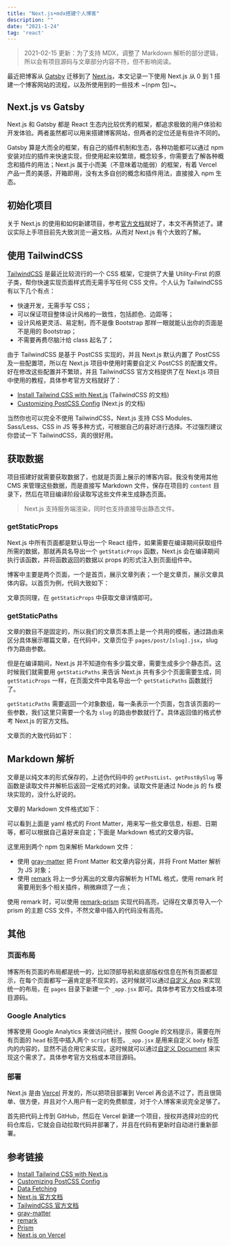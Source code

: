 ```yaml
---
title: "Next.js+mdx搭建个人博客"
description: ""
date: "2021-1-24"
tag: 'react'
---
```


> 2021-02-15 更新：为了支持 MDX，调整了 Markdown 解析的部分逻辑，所以会有项目源码与文章部分内容不符，但不影响阅读。

最近把博客从 [Gatsby](https://www.gatsbyjs.com/) 迁移到了 [Next.js](https://nextjs.org/)，本文记录一下使用 Next.js 从 0 到 1 搭建一个博客网站的流程，以及所使用到的一些技术 ~(npm 包)~。

Next.js vs Gatsby
-----------------

Next.js 和 Gatsby 都是 React 生态内比较优秀的框架，都追求极致的用户体验和开发体验。两者虽然都可以用来搭建博客网站，但两者的定位还是有些许不同的。

Gatsby 算是大而全的框架，有自己的插件机制和生态，各种功能都可以通过 npm 安装对应的插件来快速实现，但使用起来较繁琐，概念较多，你需要去了解各种概念和插件的用法；Next.js 属于小而美（不意味着功能弱）的框架，有着 Vercel 产品一贯的美感，开箱即用，没有太多自创的概念和插件用法，直接接入 npm 生态。

初始化项目
-----

关于 Next.js 的使用和如何新建项目，参考[官方文档](https://nextjs.org/docs)就好了，本文不再赘述了。建议实际上手项目前先大致浏览一遍文档，从而对 Next.js 有个大致的了解。

使用 TailwindCSS
--------------

[TailwindCSS](https://tailwindcss.com/) 是最近比较流行的一个 CSS 框架，它提供了大量 Utility-First 的原子类，帮你快速实现页面样式而无需手写任何 CSS 文件。个人认为 TailwindCSS 有以下几个有点：

*   快速开发，无需手写 CSS；
*   可以保证项目整体设计风格的一致性，包括颜色、边距等；
*   设计风格更灵活、易定制，而不是像 Bootstrap 那样一眼就能认出你的页面是不是用的 Bootstrap；
*   不需要再费尽脑汁给 class 起名了；

由于 TailwindCSS 是基于 PostCSS 实现的，并且 Next.js 默认内置了 PostCSS 及一些配置项，所以在 Next.js 项目中使用时需要自定义 PostCSS 的配置文件。好在修改这些配置并不繁琐，并且 TailwindCSS 官方文档提供了在 Next.js 项目中使用的教程，具体参考官方文档就好了：

*   [Install Tailwind CSS with Next.js](https://tailwindcss.com/docs/guides/nextjs) (TailwindCSS 的文档)
*   [Customizing PostCSS Config](https://nextjs.org/docs/advanced-features/customizing-postcss-config) (Next.js 的文档)

当然你也可以完全不使用 TailwindCSS，Next.js 支持 CSS Modules、Sass/Less、CSS in JS 等多种方式，可根据自己的喜好进行选择。不过强烈建议你尝试一下 TailwindCSS，真的很好用。

获取数据
----

项目搭建好就需要获取数据了，也就是页面上展示的博客内容。我没有使用其他 CMS 来管理这些数据，而是直接写 Markdown 文件，保存在项目的 `content` 目录下，然后在项目编译阶段读取写这些文件来生成静态页面。

> Next.js 支持服务端渲染，同时也支持直接导出静态文件。

### getStaticProps

Next.js 中所有页面都是默认导出一个 React 组件，如果需要在编译期间获取组件所需的数据，那就再具名导出一个 `getStaticProps` 函数，Next.js 会在编译期间执行该函数，并将函数返回的数据以 props 的形式注入到页面组件中。

博客中主要是两个页面，一个是首页，展示文章列表；一个是文章页，展示文章具体内容。以首页为例，代码大致如下：

文章页同理，在 `getStaticProps` 中获取文章详情即可。

### getStaticPaths

文章的数目不是固定的，所以我们的文章页本质上是一个共用的模板，通过路由来区分具体展示哪篇文章，在代码中，文章页位于 `pages/post/[slug].jsx`，slug 作为路由参数。

但是在编译期间，Next.js 并不知道你有多少篇文章，需要生成多少个静态页。这时候我们就需要用 `getStaticPaths` 来告诉 Next.js 共有多少个页面需要生成，同 `getStaticProps` 一样，在页面文件中具名导出一个 `getStaticPaths` 函数就行了。

`getStaticPaths` 需要返回一个对象数组，每一条表示一个页面，包含该页面的一些参数，我们这里只需要一个名为 `slug` 的路由参数就行了。具体返回值的格式参考 Next.js 的官方文档。

文章页的大致代码如下：

Markdown 解析
-----------

文章是以纯文本的形式保存的，上述伪代码中的 `getPostList`、`getPostBySlug` 等函数是读取文件并解析后返回一定格式的对象。读取文件是通过 Node.js 的 fs 模块实现的，没什么好说的。

文章的 Markdown 文件格式如下：

可以看到上面是 yaml 格式的 Front Matter，用来写一些文章信息，标题、日期等，都可以根据自己喜好来自定；下面是 Markdown 格式的文章内容。

这里用到两个 npm 包来解析 Markdown 文件：

*   使用 [gray-matter](https://www.npmjs.com/package/gray-matter) 把 Front Matter 和文章内容分离，并将 Front Matter 解析为 JS 对象；
*   使用 [remark](https://www.npmjs.com/package/remark) 将上一步分离出的文章内容解析为 HTML 格式，使用 remark 时需要用到多个相关插件，稍微麻烦了一点；

使用 remark 时，可以使用 [remark-prism](https://www.npmjs.com/package/remark-prism) 实现代码高亮，记得在文章页导入一个 prism 的主题 CSS 文件，不然文章中插入的代码没有高亮。

其他
--

### 页面布局

博客所有页面的布局都是统一的，比如顶部导航和底部版权信息在所有页面都显示，在每个页面都写一遍肯定是不现实的，这时候就可以通过[自定义 App](https://nextjs.org/docs/advanced-features/custom-app) 来实现统一的布局，在 `pages` 目录下新建一个 `_app.jsx` 即可。具体参考官方文档或本项目源码。

### Google Analytics

博客使用 Google Analytics 来做访问统计，按照 Google 的文档提示，需要在所有页面的 `head` 标签中插入两个 `script` 标签。`_app.jsx` 是用来自定义 `body` 标签内的内容的，显然不适合用它来实现，这时候就可以通过[自定义 Document](https://nextjs.org/docs/advanced-features/custom-document) 来实现这个需求了。具体参考官方文档或本项目源码。

### 部署

Next.js 是由 [Vercel](https://vercel.com/dashboard) 开发的，所以把项目部署到 Vercel 再合适不过了，而且很简单、很方便，并且对个人用户有一定的免费额度，对于个人博客来说完全足够了。

首先把代码上传到 GitHub，然后在 Vercel 新建一个项目，授权并选择对应的代码仓库后，它就会自动拉取代码并部署了，并且在代码有更新时自动进行重新部署。

参考链接
----


*   [Install Tailwind CSS with Next.js](https://tailwindcss.com/docs/guides/nextjs)
*   [Customizing PostCSS Config](https://nextjs.org/docs/advanced-features/customizing-postcss-config)
*   [Data Fetching](https://nextjs.org/docs/basic-features/data-fetching)
*   [Next.js 官方文档](https://nextjs.org/docs)
*   [TailwindCSS 官方文档](https://tailwindcss.com/docs)
*   [gray-matter](https://www.npmjs.com/package/gray-matter)
*   [remark](https://remark.js.org/)
*   [Prism](https://prismjs.com/)
*   [Next.js on Vercel](https://vercel.com/docs/next.js/overview)